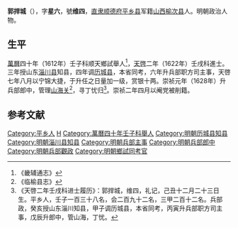'''郭捍城'''（{{bd|？||？||}}），字'''星六'''，號'''维四'''，[[直隶|直隶]][[顺德府|顺德府]][[平乡县|平乡县]]军籍[[山西|山西]][[榆次县|榆次县]]人。明朝政治人物。

==生平==
[[萬曆|萬曆]]四十年（1612年）壬子科顺天鄉試舉人<ref>《畿辅通志》</ref>，[[天啓|天啓]]二年（1622年）壬戌科進士。三年授山东[[淄川县|淄川县]]知县，四年调[[历城县|历城县]]，本省同考，六年升兵部职方司主事，天啓七年八月以宁锦大捷，于升任之日量加一级，赏银十两。崇祯元年（1628年）升兵部郎中，管理[[山海关|山海关]]<ref>《临榆县志》</ref>，寻丁忧归<ref>《天啓二年壬戌科进士履历》：郭捍城，维四，礼记，己丑十二月二十三日生。平乡人，壬子一百三十八名，会二百九十二名，三甲二百十二名。兵部政，癸亥授山东淄川知县，甲子调历城县，本省同考，丙寅升兵部职方司主事，戊辰升郎中，管山海，丁忧。</ref>。崇祯二年四月以阉党被削籍。

==参考文献==
{{reflist}}

{{天啓二年壬戌科殿試金榜}}

{{Authority control}}

{{DEFAULTSORT:}}
[[Category:平乡人|Category:平乡人]]
[[Category:郭姓|H]]
[[Category:萬曆四十年壬子科舉人|Category:萬曆四十年壬子科舉人]]
[[Category:明朝历城县知县|Category:明朝历城县知县]]
[[Category:明朝淄川县知县|Category:明朝淄川县知县]]
[[Category:明朝兵部主事|Category:明朝兵部主事]]
[[Category:明朝兵部郎中|Category:明朝兵部郎中]]
[[Category:明朝兵部觀政|Category:明朝兵部觀政]]
[[Category:明朝鄉試同考官|Category:明朝鄉試同考官]]


{{明朝官员小作品}}